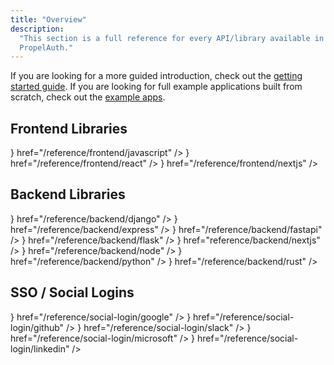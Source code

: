 ```yaml
---
title: "Overview"
description:
  "This section is a full reference for every API/library available in
  PropelAuth."
---
```


If you are looking for a more guided introduction, check out the
[getting started guide](/getting-started/configure-project). If you are looking
for full example applications built from scratch, check out the
[example apps](/example-apps).

## Frontend Libraries

<CardGroup cols={3}>
  <Card title="Javascript" icon={<svg className="h-7 w-7" xmlns="http://www.w3.org/2000/svg" width="2500" height="2500" viewBox="0 0 1052 1052"><path fill="#f0db4f" d="M0 0h1052v1052H0z"/><path d="M965.9 801.1c-7.7-48-39-88.3-131.7-125.9-32.2-14.8-68.1-25.399-78.8-49.8-3.8-14.2-4.3-22.2-1.9-30.8 6.9-27.9 40.2-36.6 66.6-28.6 17 5.7 33.1 18.801 42.8 39.7 45.4-29.399 45.3-29.2 77-49.399-11.6-18-17.8-26.301-25.4-34-27.3-30.5-64.5-46.2-124-45-10.3 1.3-20.699 2.699-31 4-29.699 7.5-58 23.1-74.6 44-49.8 56.5-35.6 155.399 25 196.1 59.7 44.8 147.4 55 158.6 96.9 10.9 51.3-37.699 67.899-86 62-35.6-7.4-55.399-25.5-76.8-58.4-39.399 22.8-39.399 22.8-79.899 46.1 9.6 21 19.699 30.5 35.8 48.7 76.2 77.3 266.899 73.5 301.1-43.5 1.399-4.001 10.6-30.801 3.199-72.101zm-394-317.6h-98.4c0 85-.399 169.4-.399 254.4 0 54.1 2.8 103.7-6 118.9-14.4 29.899-51.7 26.2-68.7 20.399-17.3-8.5-26.1-20.6-36.3-37.699-2.8-4.9-4.9-8.7-5.601-9-26.699 16.3-53.3 32.699-80 49 13.301 27.3 32.9 51 58 66.399 37.5 22.5 87.9 29.4 140.601 17.3 34.3-10 63.899-30.699 79.399-62.199 22.4-41.3 17.6-91.3 17.4-146.6.5-90.2 0-180.4 0-270.9z" fill="#323330"/></svg>} href="/reference/frontend/javascript" />
  <Card title="React" icon={<svg className="h-7 w-7" xmlns="http://www.w3.org/2000/svg" viewBox="-11.5 -10.23174 23 20.46348"><circle cx="0" cy="0" r="2.05" fill="#61dafb"/><g stroke="#61dafb" stroke-width="1" fill="none"><ellipse rx="11" ry="4.2"/><ellipse rx="11" ry="4.2" transform="rotate(60)"/><ellipse rx="11" ry="4.2" transform="rotate(120)"/></g></svg>} href="/reference/frontend/react" />
  <Card title="Next.js" icon={<svg className="h-7 w-7" height="1024pt" viewBox=".5 -.2 1023 1024.1" width="1024pt" xmlns="http://www.w3.org/2000/svg"><path d="m478.5.6c-2.2.2-9.2.9-15.5 1.4-145.3 13.1-281.4 91.5-367.6 212-48 67-78.7 143-90.3 223.5-4.1 28.1-4.6 36.4-4.6 74.5s.5 46.4 4.6 74.5c27.8 192.1 164.5 353.5 349.9 413.3 33.2 10.7 68.2 18 108 22.4 15.5 1.7 82.5 1.7 98 0 68.7-7.6 126.9-24.6 184.3-53.9 8.8-4.5 10.5-5.7 9.3-6.7-.8-.6-38.3-50.9-83.3-111.7l-81.8-110.5-102.5-151.7c-56.4-83.4-102.8-151.6-103.2-151.6-.4-.1-.8 67.3-1 149.6-.3 144.1-.4 149.9-2.2 153.3-2.6 4.9-4.6 6.9-8.8 9.1-3.2 1.6-6 1.9-21.1 1.9h-17.3l-4.6-2.9c-3-1.9-5.2-4.4-6.7-7.3l-2.1-4.5.2-200.5.3-200.6 3.1-3.9c1.6-2.1 5-4.8 7.4-6.1 4.1-2 5.7-2.2 23-2.2 20.4 0 23.8.8 29.1 6.6 1.5 1.6 57 85.2 123.4 185.9s157.2 238.2 201.8 305.7l81 122.7 4.1-2.7c36.3-23.6 74.7-57.2 105.1-92.2 64.7-74.3 106.4-164.9 120.4-261.5 4.1-28.1 4.6-36.4 4.6-74.5s-.5-46.4-4.6-74.5c-27.8-192.1-164.5-353.5-349.9-413.3-32.7-10.6-67.5-17.9-106.5-22.3-9.6-1-75.7-2.1-84-1.3zm209.4 309.4c4.8 2.4 8.7 7 10.1 11.8.8 2.6 1 58.2.8 183.5l-.3 179.8-31.7-48.6-31.8-48.6v-130.7c0-84.5.4-132 1-134.3 1.6-5.6 5.1-10 9.9-12.6 4.1-2.1 5.6-2.3 21.3-2.3 14.8 0 17.4.2 20.7 2z"/><path d="m784.3 945.1c-3.5 2.2-4.6 3.7-1.5 2 2.2-1.3 5.8-4 5.2-4.1-.3 0-2 1-3.7 2.1zm-6.9 4.5c-1.8 1.4-1.8 1.5.4.4 1.2-.6 2.2-1.3 2.2-1.5 0-.8-.5-.6-2.6 1.1zm-5 3c-1.8 1.4-1.8 1.5.4.4 1.2-.6 2.2-1.3 2.2-1.5 0-.8-.5-.6-2.6 1.1zm-5 3c-1.8 1.4-1.8 1.5.4.4 1.2-.6 2.2-1.3 2.2-1.5 0-.8-.5-.6-2.6 1.1zm-7.6 4c-3.8 2-3.6 2.8.2.9 1.7-.9 3-1.8 3-2 0-.7-.1-.6-3.2 1.1z"/></svg>} href="/reference/frontend/nextjs" />
</CardGroup>

## Backend Libraries

<CardGroup cols={3}>
  <Card title="Actix" icon="box-taped" href="/reference/backend/actix" />
  <Card title="Axum" icon="box-taped" href="/reference/backend/axum" />
  <Card title="Django Rest Framework" icon={<svg className="h-7 w-7" xmlns="http://www.w3.org/2000/svg" width="1963" height="2500" viewBox="0 0 256 326" preserveAspectRatio="xMinYMin meet"><g fill="#2BA977"><path d="M114.784 0h53.278v244.191c-27.29 5.162-47.38 7.193-69.117 7.193C33.873 251.316 0 222.245 0 166.412c0-53.795 35.93-88.708 91.608-88.708 8.64 0 15.222.68 23.176 2.717V0zm1.867 124.427c-6.24-2.038-11.382-2.717-17.965-2.717-26.947 0-42.512 16.437-42.512 45.243 0 28.046 14.88 43.532 42.17 43.532 5.896 0 10.696-.332 18.307-1.351v-84.707z"/><path d="M255.187 84.26v122.263c0 42.105-3.154 62.353-12.411 79.81-8.64 16.783-20.022 27.366-43.541 39.055l-49.438-23.297c23.519-10.93 34.901-20.588 42.17-35.327 7.61-15.072 10.01-32.529 10.01-78.445V84.261h53.21zM196.608 0h53.278v54.135h-53.278V0z"/></g></svg>} href="/reference/backend/django" />
  <Card title="Express" icon={<svg className="h-7 w-7" xmlns="http://www.w3.org/2000/svg" viewBox="0 0 1333.33 773.55" shape-rendering="geometricPrecision" text-rendering="geometricPrecision" image-rendering="optimizeQuality" fill-rule="evenodd" clip-rule="evenodd"><path d="M1333.33 753.49c-48.5 12.33-78.5.54-105.41-39.87L1036.5 448.79l-27.67-36.67L785.29 714.5c-25.54 36.38-52.33 52.2-100 39.33l286.25-384.25-266.5-347.09c45.83-8.91 77.5-4.38 105.62 36.67l198.54 268.13 200-266.67c25.62-36.38 53.17-50.2 99.17-36.8l-103.33 137-140 182.29c-16.67 20.83-14.38 35.09.96 55.2l267.33 355.18zM.34 363.16l23.41-115.17c63.75-227.92 325-322.63 505.17-181.8 105.29 82.83 131.46 200 126.25 331.25H61.67C52.76 633.69 222.8 776.27 439.58 703.53c76.04-25.54 120.83-85.09 143.25-159.58 11.38-37.33 30.2-43.17 65.29-32.5-17.91 93.17-58.33 171-143.75 219.71-127.62 72.91-309.8 49.33-405.62-52C41.66 620.36 18.08 545.87 7.5 466.2c-1.67-13.17-5-25.71-7.5-38.33.22-21.56.34-43.11.34-64.67v-.04zm62.41-15.83h536.33c-3.5-170.83-109.87-292.17-255.25-293.2-159.58-1.25-274.17 117.2-281.09 293.2h.01z" fill-rule="nonzero"/></svg>} href="/reference/backend/express" />
  <Card title="FastAPI" icon={<svg className="h-7 w-7" xmlns="http://www.w3.org/2000/svg" fill="none" height="2500" width="2500" viewBox="0 0 154 154"><circle cx="77" cy="77" fill="#05998b" r="77"/><path d="M81.375 18.667l-38.75 70H77.5l-3.875 46.666 38.75-70H77.5z" fill="#fff"/></svg>} href="/reference/backend/fastapi" />
  <Card title="Flask" icon={<svg className="h-7 w-7" xmlns="http://www.w3.org/2000/svg" width="64" height="64" viewBox="0 0 32 32" preserveAspectRatio="xMidYMid"><path d="M9.563 26.873c-1.22-.96-2.52-1.878-3.408-3.172-1.87-2.283-3.31-4.925-4.294-7.703-.595-1.806-.8-3.743-1.566-5.48-.802-1.26.138-2.64 1.52-3.04.615-.118 1.696-.7.39-.284-1.17.858-1.283-.78-.083-.884.82-.11 1.12-.78.84-1.382-.88-.574 2.132-1.203.616-2.06C2 1.168 5.786.84 4.852 2.774 4.63 4.26 7.498 2.5 6.832 4.218c.677.825 2.534.188 2.487 1.345.986.068 1.324.897 2.25.96.96.433 2.697.774 3.023 1.855-.95.753-3.153-1.555-3.26.53.288 3.08.214 6.252 1.34 9.185.533 1.775 1.825 3.173 2.99 4.556 1.117 1.354 2.63 2.308 4.17 3.11 1.352.638 2.81 1.06 4.283 1.326.597-.457 1.653-2.156 2.584-1.44.045.806-1.85 1.684-.09 1.595 1.035-.312 1.752.8 2.603-.204.785.93 3.26-.593 2.703 1.306-.755.487-1.856.193-2.612.863-1.247-.623-2.24.557-3.62.408-1.533.275-3.092.385-4.646.387-2.55-.2-5.153-.286-7.578-1.174-1.367-.397-2.7-1.175-3.9-1.954zm2.153.933c1.334.576 2.64 1.184 4.1 1.368 2.32.322 4.715.82 7.043.366-1.054-.476-2.143.185-3.193-.34-1.26.27-2.6-.07-3.9-.237-1.455-.648-3.026-1.094-4.388-1.936-1.703-.622.88.798 1.34.913 1.064.604-1.17-.3-1.486-.56-.892-.5-1.005-.396-.088.112l.56.314zm-2.54-1.794c1.293.48-.006-.91-.597-.83-.262-.455-1.003-.743-.48-.987-.94.326-.984-1.24-1.425-1.016-.994-.314-.387-1.426-1.57-2.11-.108-.72-1.176-1.343-1.516-2.428-.15-.556-1.207-2.15-.558-.666.552 1.43 1.524 2.653 2.334 3.875.628 1.164 1.37 2.38 2.514 3.107.386.37.758.937 1.302 1.053zm-3.724-4.09c.045-.195.236.422 0 0zm5.273 4.663c.286-.128-.412-.162 0 0zm.7.256c-.073-.353-.32.198 0 0zm.88.366c.418-.398-.645-.25 0 0zm1.506.84c.254-.375-.813-.14 0 0zm-2.89-2.015c.65-.42-.84-.006 0 0zm.66.33c-.02-.222-.235.1 0 0zm3.293 2.056c.53.334 3.092.732 1.488.137-.27.056-2.975-.766-1.488-.137zm-5.228-4.072c-.05-.222-.822-.246 0 0zm1.533.894c.4-.28-.828-.215 0 0zm1.3.8c.573-.216-.928-.217 0 0zM9.02 23.665c.62.476 2.506.06.95-.284-.707-.377-2.3-.635-1.214.227l.263.057zm4.32 2.637c.26-.44-1.086-.252 0 0zm-1.313-1.043c1.52.43-1.277-.96-.375-.16l.2.09.175.068zm2.632 1.52c1.44.014-1.3-.2 0 0zm-6.193-3.947c-.056-.268-.355.022 0 0zm8.627 5.312c.038-.484-.47.36 0 0zm-6.17-3.81c-.087-.255-.45-.01 0 0zm-2.32-1.67c.826-.05-1.13-.364 0 0zM5.856 20.89c-.103-.396-.898-.712 0 0zm7.212 4.577c-.15-.173-.07.037 0 0zm4.488 2.755c-.014-.264-.244.1 0 0zm-4.885-3.165c.08-.34-.705-.103 0 0zm-3.344-2.12c.615-.065-.985-.415 0 0zm5.656 3.515c.958-.38-.933-.185 0 0zm-2.942-1.997c1.103.142-1.313-.75-.243-.08l.243.08zm3.835 2.358c1.03-.615.69 1.443 1.748.174 1.043-.762-.9.942.384.136.93-.622 2.303.295 3.17.593.624-.03 1.23.54 1.87.193 1.23-.332-2.408-.492-1.454-1.08-1.126.328-1.958-.39-2.513-1.112-1.264-.292-2.724-.938-3.355-2.056-.257-.42.37.06-.222-.627-.76-.677-1.14-1.446-1.652-2.27-.61-.325-.683-1.284-.744-.032.005-.79-.737-1.323-.92-1.102-.003-.76.795-.38.236-.942-.12-.79-.516-1.61-.634-2.502-.185-.43-.026-1.35-.63-.377-.22 1.027-.073-1.262.27-.508.45-.77-.162-.68-.186-.573.293-.65.186-1.572-.077-1.22.156-.69.247-2.535-.233-2.208.29-.72.552-3.297-.712-2.315-.512.007-1.398.186-1.817.394 1.313.724-.132.262-.668.146-.07.67-.6.38-1.26.387 1.058.13-.515 1.08-1.12.712-.788.376.68 1.316.015 1.607.082.437-1.207-.158-1.106.854-.764-.322-.105 1.2.278.685 1.3.352.915 1.154.948 1.917-.212.444-1.046-1.044-.186-.975-.68-1.103-.75-.4-1.315.114-.13.037 1.44.73.454 1.07.867.134.892.893 1.068 1.372.52.543.413-.6 1.037.053-.395-.58-2.09-1.637-.725-1.3-.007-.584-.247-1.056.172-1.045.415-.75-.434 1.85.5.896.258-.113.323-.75.787.06.674.664.244 1.144-.708.536.17.578 1.273.784 1.065 1.687.22.795.527.502.795.456.2.772.33.204.34-.163.962.206.736.775 1.038 1.172.663.3-.95-2.028.19-.7 1.197 1.08.45 1.533-.625 1.36.68-.055.9.92 1.75.885.776.37 1.3 1.787-.036 1.196-.463-.418-2.106-.934-.764-.14 1.238.574 2.222.916 3.416 1.637.854.6 1.223 1.308 1.547 1.447-.718.343-2.164-.274-1.1-.463-.67-.122-1.424-.46-.782.374.546.456 1.933.408 2.182.46-.21.464-.573.5.008.537-.648.346.208.4.268.597zm-1.326-3.744c-.395-.413-.497-1.185-.07-.513.22.088.7 1.263.07.513zM18.87 25.8c.246-.016.007.187 0 0zm-4.94-3.755c-.016-.624.142.48 0 0zm-.43-.577c-.497-.96.625.27 0 0zm-5.202-3.6c.292-.078.144.498 0 0zm4.14 2.244c.18-.673.2.564 0 0zm-2.925-2.034c-.206-.37.43.348 0 0zm2.51.804c-.47-1.053.334-.575.105.172l-.105-.172zm-4.328-2.886c-.2-.346-.557-1.36-.445-1.67.1.504 1.072 2.17.476.7-.658-1.24.787.402.936.712.07.307-.406-.084-.084.638-.588-.822-.347.454-.882-.37zm-1.337-.922c.055-.804.306.55 0 0zm.602.208c.287-.606.486.845 0 0zM5.5 14.182c-.498-.495-.858-.95.024-.307.34.013-.755-1.037.082-.334.88.16.434 1.443-.105.64zm.76-.02c.29-.287.154.282 0 0zm.468.15c-.44-.822.532.345 0 0zm-.93-.888c-1.448-1.29 1.82.673.236.24l-.236-.24zm4.148 2.41c-.627-.375-.167-2.644.047-1.093.61-.197-.034.802.42.792-.07.63-.275.857-.467.3zm1.534.907c.06-.684.13.468 0 0zm-.266-.264c.07-.292.006.344 0 0zM6.092 13c-.93-1.283 2.703 1.298.596.325-.22-.058-.485-.078-.596-.325zm2.955 1.566c-.088-1.08.196.18 0 0zm2.243 1.44c.173-.615.013.407 0 0zM6.235 12.51c.553-.118 2.3.97.695.31-.177-.196-.556-.107-.695-.31zm4.746 2.366c.06-1.105.33-.66.002.16l-.002-.16zm-4.335-2.75c.226-.33-.598-1.493.118-.417.3.246.897.412.38.516.815.72-.2.195-.497-.1zm4.1 2.406c.155-1.26.137.737 0 0zm-4.57-3.568c.172-.074.09.23 0 0zm1.07.637c.275-.578.508.644 0 0zm3.017 1.678c-.002-.22.057.323 0 0zm-.175-.386c-.418-1.033.4.547 0 0zm-.257-.678c-.07-.427.24.536 0 0zm.418-.68c-.288-.506.363-2.23.436-1.16-.303.834-.087 1.3.123.18.39-.88-.084 1.737-.56.98zm.43-2.566c.125-.154.028.185 0 0zM9.96 23.12c-.17-.15.022.094 0 0zm1.48.748c.823.212.82-.128.075-.23-.4-.372-1.662-.767-.532-.046.074.2.31.185.457.275zm-2.92-1.94c.453.34 1.707.958.646.13.358-.416-.685-.638-.34-.916-.88-.54-.695-.5-.078-.473-1.058-.473.153-.437.096-.68-.408-.08-2.026-.72-1.074.052-.968-.493-.23.184-.523.113-1-.27.88.754-.157.5.567.45 1.528 1.153.24.476-.17.244.922.615 1.2.8zm1.547.89c1.88.606-.923-.74 0 0zm7.92 4.798c.024-.374-.257.32 0 0zm.814.343c.434-.42.018.67.72-.103.007-.553-.02-.88-.806-.208-.217.12-.313.63.087.31zM5.878 19.84c-.133-.524-.934-.522 0 0zm.87.57c-.323-.535-1.152-.485 0 0zm4.946 2.983c.483.43 2.218.315.586.053-.24-.357-1.533-.27-.586-.053zm6.798 4.2c.743-.624-.72.278 0 0zm1.546 1.062c.005-.2-.32.087 0 0zm.003-.28c.823-.87-.797.05 0 0zM3.74 18.05c-.7-1-.436-1.45-1.112-2.267-.128-.625-1.16-2.043-.534-.54.574.88.744 2.24 1.646 2.81zm16.04 10.046c1.515-.978-.62-.426 0 0zm1.156.453c.76-.65-.48-.136 0 0zM5.62 18.735c.217-.323-.56-.042 0 0zm15.075 9.505c.734-.473-.17-.4-.133.043l.133-.043zm-9.962-6.28c-.025-.32-.388.027 0 0zm.615.354c-.196-.396-.3.062 0 0zm10.525 6.245c.94-.68-.57-.13-.197.13l.197-.13zm-.36-.174c.767-.642-.81.284 0 0zm1.84 1.225c.514-.344-.625-.11 0 0zm-17.26-11.11c.69.154 2.755 1.698 1.537.107-.624-.185-.25-1.71-.887-1.44.427.714.35 1.018-.546.568-1.127-.55-.633.272-.413.5-.3.07.397.26.31.266zm-3.14-2.48c.123-.51-1.137-2.81-.595-1.152.195.347.175 1.005.595 1.152zm5.766 3.555c-.356-.297-.017-.042 0 0zm.874.204c0-.54-.966-.22 0 0zm7.577 4.776c-.145-.37-.57-.008 0 0zm.364.266c-.054-.207-.2.04 0 0zm3.003 1.892c.29-.213-.36-.028 0 0zM4.52 16.422c.826-.32-.885-.228 0 0zM16.5 23.97c-.01-.535-.527.133 0 0zM4.193 15.66c.53-.18-.49-.118 0 0zm1.54.746c-.01-.176-.163.067 0 0zm18.788 11.52c.682-.138 2.238.347 2.49-.18-.83-.02-2.867-.585-2.963.134l.18.03.293.018zM6.223 16.53c.012-.542-.422-.02 0 0zm-4.05-2.81c-.184-1.032-.7-.156 0 0zm.965.243c.012-.332-.884-.298 0 0zm.552.27c-.16-.13-.124.163 0 0zm3.473 2.227c.164-.15-.387-.11 0 0zm-3.84-2.84c-.094-.78-1.12-.117 0 0zm-1.98-1.285c-.028-.36-.193.136 0 0zm.295-.222c-.048-.427-.253.054 0 0zm1.627.97c.688-.27-1.253-.56-.14-.05l.14.05zM25.043 26.54c.44-.404-.56-.125 0 0zm2.63 1.363c.177-.52-.445.07 0 0zM3.43 12.235c.073-.505-.546.1 0 0zm-2.316-1.55C.992 9.97 1.01 8.72 2.198 9.142c-1.587.316 1.1 1.974.76.664.668.033 1.306-.395.955.253C5.23 9.916 6.14 8.774 7.412 8.935c1-.132 2.072-.23 3.14-.63.877-.063 1.72-1.007 1.24-1.567-1.196-.1-2.448.048-3.77.312-1.465.304-2.795.883-4.273 1.13-1.44.194.29.533-.123.61-.75.26.897.436-.097.712-.614-.117-1.253-.328-.99-.975-1.38.18-2.593.752-1.502 2.156l.08.001zM4.442 9c.323-1.192 1.733.98.53.16-.143-.108-.38-.195-.53-.16zm.063-.578c.467-.347.248.195 0 0zm.593.01c.043-.548 1.358.3.217.197l-.217-.197zm.81-.326c.297-.347.086.307 0 0zm.208-.14c.494-.593 2.793-.38 1.1-.058-.45-.34-.797.2-1.1.058zm3-.463c-.074-1.62 1.492.575 0 0zm.852-.005c.31-.816 1.21-.328.145-.164.023.087-.032.422-.145.164zm-6.873 4.327c.93-.57-.987-.494 0 0zm.688.2c.326-.347-.7-.14 0 0zM1.757 10.57c.53-.41-.63-.155 0 0zm27.47 17.185c.015-.474-.406.213 0 0zm-2.79-1.905c.08-.545-.36.047 0 0zm3.56 2.09c.743.003 2.252-.23.635-.23-.254.04-1.48.03-.635.23zM4.39 11.673c.602-.04.94-.663-.117-.628-1.64-.17 1.446.562-.2.352-.222.147.314.316.327.275zm.53.268c-.063-.386-.186.205 0 0zm.63-1.676c.26-.324-.36-.087 0 0zm-2-3.344c1.074-.365 2.542-.775 3.05.18-.516-.62-.208-1.232.28-.324.69.918 1.034-.418.586-.726.51.634 1.09.934.342.04.815-.98-1.63.128-2.186.117-.267.12-2.76.636-2.07.713zm.63-1.205c.612-.462 2.118.275 1.152-.46-.095-.083-2.115.557-1.152.46zm2.232.092c.716.018-.31-.963.544-.518-.14-.458-.994-.543-1.412-.727-.236.418.48 1.25.867 1.245zm-1.84-2.026c.248-.336-.435.17 0 0zM5.48 4c1.155-.153-.294-.497-.233-.012L5.48 4zM3.776 2.67c-.813-1.062 1.53.178.703-.933-.696-.553-1.363.624-.703.933zm10.434 5.62c.373-.66-1.54-.89-.25-.234.118.04.092.28.25.234z"/></svg>} href="/reference/backend/flask" />
  <Card title="Next.js API Routes" icon={<svg className="h-7 w-7" height="1024pt" viewBox=".5 -.2 1023 1024.1" width="1024pt" xmlns="http://www.w3.org/2000/svg"><path d="m478.5.6c-2.2.2-9.2.9-15.5 1.4-145.3 13.1-281.4 91.5-367.6 212-48 67-78.7 143-90.3 223.5-4.1 28.1-4.6 36.4-4.6 74.5s.5 46.4 4.6 74.5c27.8 192.1 164.5 353.5 349.9 413.3 33.2 10.7 68.2 18 108 22.4 15.5 1.7 82.5 1.7 98 0 68.7-7.6 126.9-24.6 184.3-53.9 8.8-4.5 10.5-5.7 9.3-6.7-.8-.6-38.3-50.9-83.3-111.7l-81.8-110.5-102.5-151.7c-56.4-83.4-102.8-151.6-103.2-151.6-.4-.1-.8 67.3-1 149.6-.3 144.1-.4 149.9-2.2 153.3-2.6 4.9-4.6 6.9-8.8 9.1-3.2 1.6-6 1.9-21.1 1.9h-17.3l-4.6-2.9c-3-1.9-5.2-4.4-6.7-7.3l-2.1-4.5.2-200.5.3-200.6 3.1-3.9c1.6-2.1 5-4.8 7.4-6.1 4.1-2 5.7-2.2 23-2.2 20.4 0 23.8.8 29.1 6.6 1.5 1.6 57 85.2 123.4 185.9s157.2 238.2 201.8 305.7l81 122.7 4.1-2.7c36.3-23.6 74.7-57.2 105.1-92.2 64.7-74.3 106.4-164.9 120.4-261.5 4.1-28.1 4.6-36.4 4.6-74.5s-.5-46.4-4.6-74.5c-27.8-192.1-164.5-353.5-349.9-413.3-32.7-10.6-67.5-17.9-106.5-22.3-9.6-1-75.7-2.1-84-1.3zm209.4 309.4c4.8 2.4 8.7 7 10.1 11.8.8 2.6 1 58.2.8 183.5l-.3 179.8-31.7-48.6-31.8-48.6v-130.7c0-84.5.4-132 1-134.3 1.6-5.6 5.1-10 9.9-12.6 4.1-2.1 5.6-2.3 21.3-2.3 14.8 0 17.4.2 20.7 2z"/><path d="m784.3 945.1c-3.5 2.2-4.6 3.7-1.5 2 2.2-1.3 5.8-4 5.2-4.1-.3 0-2 1-3.7 2.1zm-6.9 4.5c-1.8 1.4-1.8 1.5.4.4 1.2-.6 2.2-1.3 2.2-1.5 0-.8-.5-.6-2.6 1.1zm-5 3c-1.8 1.4-1.8 1.5.4.4 1.2-.6 2.2-1.3 2.2-1.5 0-.8-.5-.6-2.6 1.1zm-5 3c-1.8 1.4-1.8 1.5.4.4 1.2-.6 2.2-1.3 2.2-1.5 0-.8-.5-.6-2.6 1.1zm-7.6 4c-3.8 2-3.6 2.8.2.9 1.7-.9 3-1.8 3-2 0-.7-.1-.6-3.2 1.1z"/></svg>} href="reference/backend/nextjs" />
  <Card title="Node" icon={<svg className="h-7 w-7" xmlns="http://www.w3.org/2000/svg" xmlns:xlink="http://www.w3.org/1999/xlink" id="Capa_1" enable-background="new 0 0 512 512" height="512" viewBox="0 0 512 512" width="512"><linearGradient id="XMLID_00000118357800129798447730000005862678814579567263_" gradientUnits="userSpaceOnUse" x1="337.597" x2="156.289" y1="89.494" y2="459.361"><stop offset="0" stop-color="#3f873f"/><stop offset=".3296" stop-color="#3f8b3d"/><stop offset=".6367" stop-color="#3e9638"/><stop offset=".9341" stop-color="#3da92e"/><stop offset="1" stop-color="#3dae2b"/></linearGradient><linearGradient id="SVGID_1_" gradientUnits="userSpaceOnUse" x1="225.787" x2="733.809" y1="282.815" y2="-92.539"><stop offset=".1376" stop-color="#3f873f"/><stop offset=".4016" stop-color="#52a044"/><stop offset=".7129" stop-color="#64b749"/><stop offset=".9081" stop-color="#6abf4b"/></linearGradient><linearGradient id="SVGID_00000048489710280204197710000009720263475330385543_" gradientUnits="userSpaceOnUse" x1="24.028" x2="487.275" y1="255.987" y2="255.987"><stop offset=".0919" stop-color="#6abf4b"/><stop offset=".2871" stop-color="#64b749"/><stop offset=".5984" stop-color="#52a044"/><stop offset=".8624" stop-color="#3f873f"/></linearGradient><path id="XMLID_143_" clip-rule="evenodd" d="m268.14 3.246c-7.495-4.328-16.736-4.328-24.231 0l-200.689 115.812c-7.505 4.328-12.125 12.327-12.125 20.994v231.802c0 8.659 4.62 16.657 12.117 20.994l200.688 115.904c7.503 4.33 16.744 4.33 24.247 0l200.642-115.905c7.495-4.337 12.115-12.335 12.115-20.994v-231.81c0-8.659-4.62-16.657-12.123-20.986z" fill="url(#XMLID_00000118357800129798447730000005862678814579567263_)" fill-rule="evenodd"/><path d="m469.18 119.058-201.25-115.812c-1.985-1.147-4.112-1.968-6.299-2.507l-225.551 385.838c1.935 2.865 3.818 4.803 6.355 6.271l201.592 115.905c5.71 3.296 12.496 4.067 18.723 2.346l211.827-387.889c-1.609-1.598-3.417-3.01-5.397-4.152z" fill="url(#SVGID_1_)"/><path d="m469.293 392.848c5.848-3.384 9.989-9.312 11.148-16.265l-218.81-375.844c-5.761-1.147-12.959-.486-18.143 2.507l-199.898 115.115 215.947 393.404c3.082-.42 6.1-1.417 8.863-3.012z" fill="url(#SVGID_00000048489710280204197710000009720263475330385543_)"/></svg>} href="/reference/backend/node" />
  <Card title="Python" icon={<svg className="h-7 w-7" xmlns="http://www.w3.org/2000/svg" xmlns:xlink="http://www.w3.org/1999/xlink" id="Capa_1" enable-background="new 0 0 512 512" height="512" viewBox="0 0 512 512" width="512"><linearGradient id="path1948_00000153663380415884157280000008978240784360615575_" gradientTransform="matrix(.563 0 0 -.568 -514.163 286.842)" gradientUnits="userSpaceOnUse" x1="896.959" x2="1393.622" y1="479.369" y2="52.058"><stop offset="0" stop-color="#5a9fd4"/><stop offset="1" stop-color="#306998"/></linearGradient><linearGradient id="path1950_00000075154291388394646000000000998535923326963881_" gradientTransform="matrix(.563 0 0 -.568 -514.163 286.842)" gradientUnits="userSpaceOnUse" x1="1585.627" x2="1408.278" y1="-206.531" y2="44.386"><stop offset="0" stop-color="#ffd43b"/><stop offset="1" stop-color="#ffe873"/></linearGradient><g><g id="g2303"><path id="path1948" d="m252.985.004c-20.882.097-40.823 1.878-58.369 4.983-51.689 9.132-61.074 28.245-61.074 63.494v46.553h122.147v15.517h-122.147-45.841c-35.499 0-66.584 21.337-76.306 61.928-11.215 46.526-11.712 75.56 0 124.141 8.683 36.161 29.418 61.927 64.917 61.927h41.997v-55.807c0-40.317 34.883-75.879 76.307-75.879h122.005c33.962 0 61.073-27.963 61.073-62.07v-116.31c0-33.102-27.926-57.969-61.073-63.494-20.983-3.493-42.755-5.08-63.636-4.983zm-66.057 37.442c12.617 0 22.92 10.472 22.92 23.347 0 12.83-10.303 23.205-22.92 23.205-12.662 0-22.92-10.375-22.92-23.205 0-12.876 10.258-23.347 22.92-23.347z" fill="url(#path1948_00000153663380415884157280000008978240784360615575_)"/><path id="path1950" d="m392.927 130.551v54.24c0 42.052-35.652 77.445-76.306 77.445h-122.005c-33.419 0-61.074 28.602-61.074 62.07v116.31c0 33.102 28.785 52.573 61.074 62.07 38.665 11.369 75.743 13.424 122.005 0 30.751-8.903 61.073-26.821 61.073-62.07v-46.553h-122.005v-15.518h122.005 61.074c35.499 0 48.728-24.761 61.074-61.927 12.753-38.262 12.21-75.057 0-124.141-8.773-35.34-25.529-61.928-61.074-61.928h-45.841zm-68.618 294.548c12.662 0 22.92 10.375 22.92 23.205 0 12.876-10.258 23.348-22.92 23.348-12.617 0-22.92-10.472-22.92-23.348-.001-12.83 10.302-23.205 22.92-23.205z" fill="url(#path1950_00000075154291388394646000000000998535923326963881_)"/></g></g></svg>} href="/reference/backend/python" />
  <Card title="Rust" icon={<svg className="h-7 w-7" xmlns="http://www.w3.org/2000/svg" width="64" height="64" viewBox="0 0 32 32"><path d="M15 3.77a.951.951 0 1 1 1.902 0 .951.951 0 0 1-1.902 0m-11.346 8.61a.951.951 0 1 1 1.902 0 .951.951 0 0 1-1.902 0m22.692.044a.951.951 0 0 1 1.902 0 .951.951 0 0 1-1.902 0M6.406 13.73a.87.87 0 0 0 .441-1.146l-.422-.954h1.66v7.48H4.736a11.71 11.71 0 0 1-.379-4.47zm6.942.184v-2.205H17.3c.204 0 1.44.236 1.44 1.16 0 .768-.95 1.044-1.73 1.044zM7.952 25.785a.951.951 0 1 1 1.902 0 .951.951 0 0 1-1.902 0m14.093.044a.951.951 0 0 1 1.902 0 .951.951 0 0 1-1.902 0m.294-2.157c-.47-.1-.93.198-1.03.667l-.477 2.228a11.71 11.71 0 0 1-9.765-.047l-.477-2.228c-.1-.47-.56-.768-1.03-.667l-1.967.422a11.71 11.71 0 0 1-1.017-1.199h9.57c.108 0 .18-.02.18-.118v-3.385c0-.1-.072-.118-.18-.118h-2.8v-2.146h3.027c.276 0 1.477.08 1.862 1.614l.565 2.5c.18.55.913 1.653 1.693 1.653h4.94a11.71 11.71 0 0 1-1.085 1.255zm5.314-8.938a11.71 11.71 0 0 1 .025 2.033h-1.2c-.12 0-.17.08-.17.197v.552c0 1.3-.732 1.58-1.374 1.653-.61.07-1.29-.256-1.372-.63-.36-2.028-.96-2.46-1.9-3.21 1.177-.748 2.402-1.85 2.402-3.327 0-1.594-1.093-2.598-1.838-3.09-1.045-.69-2.202-.827-2.514-.827H7.277a11.71 11.71 0 0 1 6.551-3.697l1.465 1.537c.33.347.88.36 1.226.028l1.64-1.567a11.71 11.71 0 0 1 8.017 5.709l-1.122 2.534a.87.87 0 0 0 .441 1.146zm2.798.04l-.038-.392 1.156-1.078c.235-.22.147-.66-.153-.772l-1.477-.552-.116-.38.92-1.28c.188-.26.015-.675-.3-.727l-1.558-.253-.187-.35.655-1.437c.134-.293-.115-.667-.437-.655l-1.58.055-.25-.303.363-1.54c.073-.313-.244-.63-.557-.557l-1.54.363-.304-.25.055-1.58c.012-.32-.362-.57-.654-.437l-1.436.655-.35-.188-.254-1.558c-.05-.316-.467-.488-.727-.3l-1.28.92-.38-.115-.552-1.477c-.112-.3-.553-.388-.772-.154l-1.078 1.156-.392-.038-.832-1.345c-.168-.272-.62-.272-.787 0l-.832 1.345-.392.038L13.305.43c-.22-.234-.66-.147-.772.154l-.552 1.477-.38.115-1.28-.92c-.26-.188-.676-.015-.727.3l-.254 1.558-.35.188-1.436-.655c-.292-.133-.667.117-.654.437l.055 1.58-.304.25-1.54-.363c-.313-.073-.63.244-.557.557l.363 1.54-.25.303-1.58-.055c-.32-.01-.57.362-.437.655l.655 1.437-.188.35-1.558.253c-.316.05-.488.467-.3.727l.92 1.28-.116.38-1.477.552c-.3.112-.388.553-.153.772l1.156 1.078-.038.392-1.345.832c-.272.168-.272.62 0 .787l1.345.832.038.392L.43 18.697c-.234.22-.147.66.153.772l1.477.552.116.38-.92 1.28c-.187.26-.015.676.3.727l1.557.253.188.35-.655 1.436c-.133.292.118.667.437.655l1.58-.055.25.304-.363 1.54c-.073.312.244.63.557.556l1.54-.363.304.25-.055 1.58c-.012.32.362.57.654.437l1.436-.655.35.188.254 1.557c.05.317.467.488.727.302l1.28-.922.38.116.552 1.477c.112.3.553.388.772.153l1.078-1.156.392.04.832 1.345c.168.27.618.272.787 0l.832-1.345.392-.04 1.078 1.156c.22.235.66.147.772-.153l.552-1.477.38-.116 1.28.922c.26.187.676.015.727-.302l.254-1.557.35-.188 1.436.655c.292.133.666-.116.654-.437l-.055-1.58.303-.25 1.54.363c.313.073.63-.244.557-.556l-.363-1.54.25-.304 1.58.055c.32.013.57-.363.437-.655l-.655-1.436.187-.35 1.558-.253c.317-.05.49-.466.3-.727l-.92-1.28.116-.38 1.477-.552c.3-.113.388-.553.153-.772l-1.156-1.078.038-.392 1.345-.832c.272-.168.273-.618 0-.787z"/></svg>} href="/reference/backend/rust" />
</CardGroup>

## SSO / Social Logins

<CardGroup cols={3}>
  <Card title="Google" icon={<svg className="h-7 w-7" xmlns="http://www.w3.org/2000/svg" height="24" viewBox="0 0 24 24" width="24"><path d="M22.56 12.25c0-.78-.07-1.53-.2-2.25H12v4.26h5.92c-.26 1.37-1.04 2.53-2.21 3.31v2.77h3.57c2.08-1.92 3.28-4.74 3.28-8.09z" fill="#4285F4"/><path d="M12 23c2.97 0 5.46-.98 7.28-2.66l-3.57-2.77c-.98.66-2.23 1.06-3.71 1.06-2.86 0-5.29-1.93-6.16-4.53H2.18v2.84C3.99 20.53 7.7 23 12 23z" fill="#34A853"/><path d="M5.84 14.09c-.22-.66-.35-1.36-.35-2.09s.13-1.43.35-2.09V7.07H2.18C1.43 8.55 1 10.22 1 12s.43 3.45 1.18 4.93l2.85-2.22.81-.62z" fill="#FBBC05"/><path d="M12 5.38c1.62 0 3.06.56 4.21 1.64l3.15-3.15C17.45 2.09 14.97 1 12 1 7.7 1 3.99 3.47 2.18 7.07l3.66 2.84c.87-2.6 3.3-4.53 6.16-4.53z" fill="#EA4335"/><path d="M1 1h22v22H1z" fill="none"/></svg>} href="/reference/social-login/google" />
  <Card title="Github" icon={<svg className="h-7 w-7" xmlns="http://www.w3.org/2000/svg" width="1024" height="1024" viewBox="0 0 1024 1024" fill="none"><path fill-rule="evenodd" clip-rule="evenodd" d="M8 0C3.58 0 0 3.58 0 8C0 11.54 2.29 14.53 5.47 15.59C5.87 15.66 6.02 15.42 6.02 15.21C6.02 15.02 6.01 14.39 6.01 13.72C4 14.09 3.48 13.23 3.32 12.78C3.23 12.55 2.84 11.84 2.5 11.65C2.22 11.5 1.82 11.13 2.49 11.12C3.12 11.11 3.57 11.7 3.72 11.94C4.44 13.15 5.59 12.81 6.05 12.6C6.12 12.08 6.33 11.73 6.56 11.53C4.78 11.33 2.92 10.64 2.92 7.58C2.92 6.71 3.23 5.99 3.74 5.43C3.66 5.23 3.38 4.41 3.82 3.31C3.82 3.31 4.49 3.1 6.02 4.13C6.66 3.95 7.34 3.86 8.02 3.86C8.7 3.86 9.38 3.95 10.02 4.13C11.55 3.09 12.22 3.31 12.22 3.31C12.66 4.41 12.38 5.23 12.3 5.43C12.81 5.99 13.12 6.7 13.12 7.58C13.12 10.65 11.25 11.33 9.47 11.53C9.76 11.78 10.01 12.26 10.01 13.01C10.01 14.08 10 14.94 10 15.21C10 15.42 10.15 15.67 10.55 15.59C13.71 14.53 16 11.53 16 8C16 3.58 12.42 0 8 0Z" transform="scale(64)" fill="#1B1F23"/></svg>} href="/reference/social-login/github" />
  <Card title="Slack" icon={<svg className="h-7 w-7" xmlns="http://www.w3.org/2000/svg" enable-background="new 0 0 2447.6 2452.5" viewBox="0 0 2447.6 2452.5"><g clip-rule="evenodd" fill-rule="evenodd"><path d="m897.4 0c-135.3.1-244.8 109.9-244.7 245.2-.1 135.3 109.5 245.1 244.8 245.2h244.8v-245.1c.1-135.3-109.5-245.1-244.9-245.3.1 0 .1 0 0 0m0 654h-652.6c-135.3.1-244.9 109.9-244.8 245.2-.2 135.3 109.4 245.1 244.7 245.3h652.7c135.3-.1 244.9-109.9 244.8-245.2.1-135.4-109.5-245.2-244.8-245.3z" fill="#36c5f0"/><path d="m2447.6 899.2c.1-135.3-109.5-245.1-244.8-245.2-135.3.1-244.9 109.9-244.8 245.2v245.3h244.8c135.3-.1 244.9-109.9 244.8-245.3zm-652.7 0v-654c.1-135.2-109.4-245-244.7-245.2-135.3.1-244.9 109.9-244.8 245.2v654c-.2 135.3 109.4 245.1 244.7 245.3 135.3-.1 244.9-109.9 244.8-245.3z" fill="#2eb67d"/><path d="m1550.1 2452.5c135.3-.1 244.9-109.9 244.8-245.2.1-135.3-109.5-245.1-244.8-245.2h-244.8v245.2c-.1 135.2 109.5 245 244.8 245.2zm0-654.1h652.7c135.3-.1 244.9-109.9 244.8-245.2.2-135.3-109.4-245.1-244.7-245.3h-652.7c-135.3.1-244.9 109.9-244.8 245.2-.1 135.4 109.4 245.2 244.7 245.3z" fill="#ecb22e"/><path d="m0 1553.2c-.1 135.3 109.5 245.1 244.8 245.2 135.3-.1 244.9-109.9 244.8-245.2v-245.2h-244.8c-135.3.1-244.9 109.9-244.8 245.2zm652.7 0v654c-.2 135.3 109.4 245.1 244.7 245.3 135.3-.1 244.9-109.9 244.8-245.2v-653.9c.2-135.3-109.4-245.1-244.7-245.3-135.4 0-244.9 109.8-244.8 245.1 0 0 0 .1 0 0" fill="#e01e5a"/></g></svg>} href="/reference/social-login/slack" />
  <Card title="Microsoft" icon={<svg className="h-7 w-7" xmlns="http://www.w3.org/2000/svg" viewBox="0 0 32 32" width="64" height="64"><path d="M0 0h15.206v15.206H0z" fill="#f25022"/><path d="M16.794 0H32v15.206H16.794z" fill="#7fba00"/><path d="M0 16.794h15.206V32H0z" fill="#00a4ef"/><path d="M16.794 16.794H32V32H16.794z" fill="#ffb900"/></svg>} href="/reference/social-login/microsoft" />
  <Card title="Linkedin" icon={<svg className="h-7 w-7" xmlns="http://www.w3.org/2000/svg" viewBox="0 0 32 32" width="64" height="64"><path d="M29.63.001H2.362C1.06.001 0 1.034 0 2.306V29.69C0 30.965 1.06 32 2.362 32h27.27C30.937 32 32 30.965 32 29.69V2.306C32 1.034 30.937.001 29.63.001z" fill="#0177b5"/><path d="M4.745 11.997H9.5v15.27H4.745zm2.374-7.6c1.517 0 2.75 1.233 2.75 2.75S8.636 9.9 7.12 9.9a2.76 2.76 0 0 1-2.754-2.753 2.75 2.75 0 0 1 2.753-2.75m5.35 7.6h4.552v2.087h.063c.634-1.2 2.182-2.466 4.5-2.466 4.806 0 5.693 3.163 5.693 7.274v8.376h-4.743V19.84c0-1.77-.032-4.05-2.466-4.05-2.47 0-2.85 1.93-2.85 3.92v7.554h-4.742v-15.27z" fill="#fff"/></svg>} href="/reference/social-login/linkedin" />
</CardGroup>